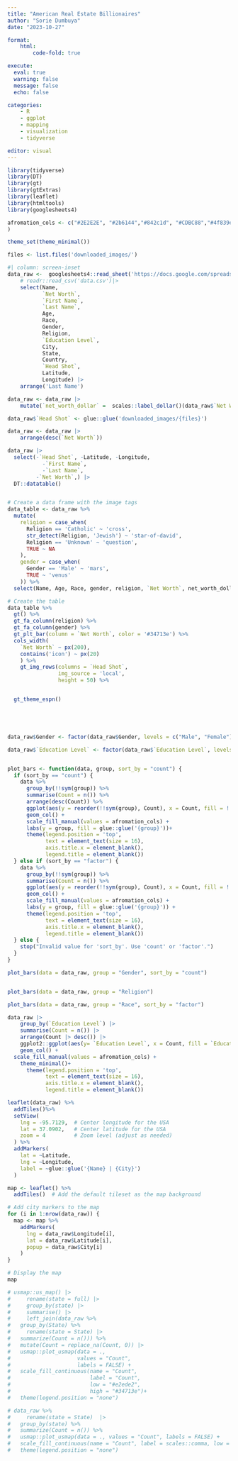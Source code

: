 ```yaml
---
title: "American Real Estate Billionaires"
author: "Sorie Dumbuya"
date: "2023-10-27"

format:
    html:
        code-fold: true

execute: 
  eval: true
  warning: false
  message: false
  echo: false

categories: 
    - R
    - ggplot
    - mapping
    - visualization
    - tidyverse

editor: visual
---
```


```r
library(tidyverse)
library(DT)
library(gt)
library(gtExtras)
library(leaflet)
library(htmltools)
library(googlesheets4)
```

```r
afromation_cols <- c("#2E2E2E", "#2b6144","#842c1d", "#CDBC88","#4f839e", "#bccbf3", "#e4e4e4"
)

theme_set(theme_minimal())
```

```r
files <- list.files('downloaded_images/')
```

```r
#| column: screen-inset
data_raw <-  googlesheets4::read_sheet('https://docs.google.com/spreadsheets/d/1ICjbS8SRTXU4VpcypX9Owot3RtCkByDu3sNh0n8Q6-o/edit#gid=0') |> 
    # readr::read_csv('data.csv')|> 
    select(Name, 
           `Net Worth`, 
           `First Name`,
           `Last Name`,
           Age, 
           Race, 
           Gender,
           Religion, 
           `Education Level`,
           City, 
           State,
           Country,
           `Head Shot`, 
           Latitude,
           Longitude) |> 
    arrange('Last Name')

data_raw <- data_raw |> 
    mutate(`net_worth_dollar` =  scales::label_dollar()(data_raw$`Net Worth`)) 

data_raw$`Head Shot` <- glue::glue('downloaded_images/{files}')

data_raw <- data_raw |> 
    arrange(desc(`Net Worth`))

data_raw |> 
  select(-`Head Shot`, -Latitude, -Longitude, 
           -`First Name`,
           -`Last Name`,
         -`Net Worth`,) |> 
  DT::datatable()



```

```r



# Create a data frame with the image tags
data_table <- data_raw %>%
  mutate(
    religion = case_when(
      Religion == 'Catholic' ~ 'cross',
      str_detect(Religion, 'Jewish') ~ 'star-of-david',
      Religion == 'Unknown' ~ 'question',
      TRUE ~ NA
    ),
    gender = case_when(
      Gender == 'Male' ~ 'mars',
      TRUE ~ 'venus'
    )) %>%
  select(Name, Age, Race, gender, religion, `Net Worth`, net_worth_dollar, `Head Shot`) 

# Create the table
data_table %>%
  gt() %>%
  gt_fa_column(religion) %>%
  gt_fa_column(gender) %>%
  gt_plt_bar(column = `Net Worth`, color = '#34713e') %>%
  cols_width(
    `Net Worth` ~ px(200),
    contains('icon') ~ px(20)
    ) %>% 
    gt_img_rows(columns = `Head Shot`, 
                img_source = 'local',
                height = 50) %>%


  gt_theme_espn()






```

```r

data_raw$Gender <- factor(data_raw$Gender, levels = c("Male", "Female"))

data_raw$`Education Level` <- factor(data_raw$`Education Level`, levels = c("High School", "Bachelors", "Masters", "Doctorate"))


plot_bars <- function(data, group, sort_by = "count") {
  if (sort_by == "count") {
    data %>%
      group_by(!!sym(group)) %>%
      summarise(Count = n()) %>%
      arrange(desc(Count)) %>%
      ggplot(aes(y = reorder(!!sym(group), Count), x = Count, fill = !!sym(group))) +
      geom_col() +
      scale_fill_manual(values = afromation_cols) +
      labs(y = group, fill = glue::glue('{group}'))+
      theme(legend.position = 'top',
            text = element_text(size = 16), 
            axis.title.x = element_blank(),
            legend.title = element_blank())
  } else if (sort_by == "factor") {
    data %>%
      group_by(!!sym(group)) %>%
      summarise(Count = n()) %>%
      ggplot(aes(y = reorder(!!sym(group), Count), x = Count, fill = !!sym(group))) +
      geom_col() +
      scale_fill_manual(values = afromation_cols) +
      labs(y = group, fill = glue::glue('{group}')) +
      theme(legend.position = 'top',
            text = element_text(size = 16), 
            axis.title.x = element_blank(),
            legend.title = element_blank())
  } else {
    stop("Invalid value for 'sort_by'. Use 'count' or 'factor'.")
  }
}

plot_bars(data = data_raw, group = "Gender", sort_by = "count")


plot_bars(data = data_raw, group = "Religion")

plot_bars(data = data_raw, group = "Race", sort_by = "factor")

data_raw |>
    group_by(`Education Level`) |> 
    summarise(Count = n()) |> 
    arrange(Count |> desc()) |> 
    ggplot2::ggplot(aes(y= `Education Level`, x = Count, fill = `Education Level`)) +
    geom_col() +
  scale_fill_manual(values = afromation_cols) +
    theme_minimal()+
      theme(legend.position = 'top',
            text = element_text(size = 16), 
            axis.title.x = element_blank(),
            legend.title = element_blank())
```

```r
leaflet(data_raw) %>%
  addTiles()%>%
  setView(
    lng = -95.7129,  # Center longitude for the USA
    lat = 37.0902,   # Center latitude for the USA
    zoom = 4         # Zoom level (adjust as needed)
  ) %>%
  addMarkers(
    lat = ~Latitude,
    lng = ~Longitude,
    label = ~glue::glue('{Name} | {City}')
  )
```

```r
map <- leaflet() %>%
  addTiles()  # Add the default tileset as the map background

# Add city markers to the map
for (i in 1:nrow(data_raw)) {
  map <- map %>%
    addMarkers(
      lng = data_raw$Longitude[i],
      lat = data_raw$Latitude[i],
      popup = data_raw$City[i]
    )
}

# Display the map
map
```

```r
# usmap::us_map() |> 
#     rename(state = full) |> 
#     group_by(state) |> 
#     summarise() |> 
#     left_join(data_raw %>%
#   group_by(State) %>%
#     rename(state = State) |> 
#   summarize(Count = n())) %>%
#   mutate(Count = replace_na(Count, 0)) |>
#   usmap::plot_usmap(data = ., 
#                     values = "Count", 
#                     labels = FALSE) +
#   scale_fill_continuous(name = "Count", 
#                         label = "Count", 
#                         low = "#e2ede2", 
#                         high = "#34713e")+
#   theme(legend.position = "none")

```

```r
# data_raw %>%
#     rename(state = State)  |> 
#   group_by(state) %>%
#   summarize(Count = n()) %>%
#   usmap::plot_usmap(data = ., values = "Count", labels = FALSE) +
#   scale_fill_continuous(name = "Count", label = scales::comma, low = "#e2ede2", high = "#34713e") +
#   theme(legend.position = "none")
```
